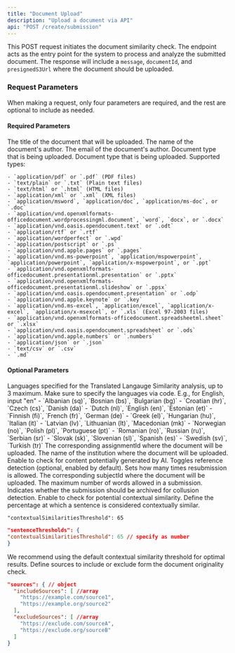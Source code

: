 ```yaml
---
title: "Document Upload"
description: "Upload a document via API"
api: "POST /create/submission"
---
```


This POST request initiates the document similarity check. The endpoint acts as the entry point for the system to process and analyze the submitted document. The response will include a `message`, `documentId`, and `presignedS3Url` where the document should be uploaded.

### Request Parameters

When making a request, only four parameters are required, and the rest are optional to include as needed.

#### Required Parameters

<ParamField body="documentTitle" type="string" required>
  The title of the document that will be uploaded.
</ParamField>

<ParamField body="author" type="string" required>
  The name of the document's author.
</ParamField>

<ParamField body="email" type="string" required>
  The email of the document's author.
</ParamField>

<ParamField body="docType" type="string" required>
  Document type that is being uploaded.

  <Expandable title="Supported Types">
    Document type that is being uploaded. Supported types:

    - `application/pdf` or `.pdf` (PDF files)
    - `text/plain` or `.txt` (Plain text files)
    - `text/html` or `.html` (HTML files)
    - `application/xml` or `.xml` (XML files)
    - `application/msword`, `application/doc`, `application/ms-doc`, or `.doc`
    - `application/vnd.openxmlformats-officedocument.wordprocessingml.document`, `word`, `docx`, or `.docx`
    - `application/vnd.oasis.opendocument.text` or `.odt`
    - `application/rtf` or `.rtf`
    - `application/wordperfect` or `.wpd`
    - `application/postscript` or `.ps`
    - `application/vnd.apple.pages` or `.pages`
    - `application/vnd.ms-powerpoint`, `application/mspowerpoint`, `application/powerpoint`, `application/x-mspowerpoint`, or `.ppt`
    - `application/vnd.openxmlformats-officedocument.presentationml.presentation` or `.pptx`
    - `application/vnd.openxmlformats-officedocument.presentationml.slideshow` or `.ppsx`
    - `application/vnd.oasis.opendocument.presentation` or `.odp`
    - `application/vnd.apple.keynote` or `.key`
    - `application/vnd.ms-excel`, `application/excel`, `application/x-excel`, `application/x-msexcel`, or `.xls` (Excel 97-2003 files)
    - `application/vnd.openxmlformats-officedocument.spreadsheetml.sheet` or `.xlsx`
    - `application/vnd.oasis.opendocument.spreadsheet` or `.ods`
    - `application/vnd.apple.numbers` or `.numbers`
    - `application/json` or `.json`
    - `text/csv` or `.csv`
    - `.md`
  </Expandable>
</ParamField>

#### Optional Parameters

<ParamField body="translatedLanguage" type="string[]">
  Languages specified for the Translated Langauge Similarity analysis, up to 3 maximum.

  <Warning>
    Make sure to specify the languages via code. E.g., for English, input "en"
  </Warning>
  <Expandable title="Supported Languages">
    - `Albanian (sq)`, `Bosnian (bs)`, `Bulgarian (bg)`
    - `Croatian (hr)`, `Czech (cs)`, `Danish (da)`
    - `Dutch (nl)`, `English (en)`, `Estonian (et)`
    - `Finnish (fi)`, `French (fr)`, `German (de)`
    - `Greek (el)`, `Hungarian (hu)`, `Italian (it)`
    - `Latvian (lv)`, `Lithuanian (lt)`, `Macedonian (mk)`
    - `Norwegian (no)`, `Polish (pl)`, `Portuguese (pt)`
    - `Romanian (ro)`, `Russian (ru)`, `Serbian (sr)`
    - `Slovak (sk)`, `Slovenian (sl)`, `Spanish (es)`
    - `Swedish (sv)`, `Turkish (tr)`
  </Expandable>
</ParamField>

<ParamField body="assignmentId" type="string">
  The corresponding assignmentId where the document will be uploaded.
</ParamField>

<ParamField body="institutionName" type="string" required="false">
  The name of the institution where the document will be uploaded.
</ParamField>

<ParamField body="enableAIDetection" type="boolean">
  Enable to check for content potentially generated by AI.
</ParamField>

<ParamField body="enableReferenceDetection" type="boolean">
  Toggles reference detection (optional, enabled by default).
</ParamField>

<ParamField body="reSubmissions" type="number">
  Sets how many times resubmission is allowed.
</ParamField>

<ParamField body="subjectId" type="string">
  The corresponding subjectId where the document will be uploaded.
</ParamField>

<ParamField body="maxLimit" type="number">
  The maximum number of words allowed in a submission.
</ParamField>

<ParamField body="archive" type="boolean">
  Indicates whether the submission should be archived for collusion detection.
</ParamField>

<ParamField body="enableContextSimilarity" type="boolean">
  Enable to check for potential contextual similarity.
</ParamField>

<ParamField body="sentenceThresholds" type="object">
  Define the percentage at which a sentence is considered contextually similar.

  `"contextualSimilaritiesThreshold": 65`

  ```json Example icon=webhook
  "sentenceThresholds": {
  "contextualSimilaritiesThreshold": 65 // specify as number
  }
  ```

  <Warning>
    We recommend using the default contextual similarity threshold for optimal results.
  </Warning>
</ParamField>

<ParamField body="sources" type="object">
  Define sources to include or exclude form the document originality check.

  ```json Example icon=webhook
  "sources": { // object
    "includeSources": [ //array
      "https://example.com/source1", 
      "https://example.org/source2"
    ],
    "excludeSources": [ //array
      "https://exclude.com/sourceA",
      "https://exclude.org/sourceB"
    ]
  }
  ```
</ParamField>